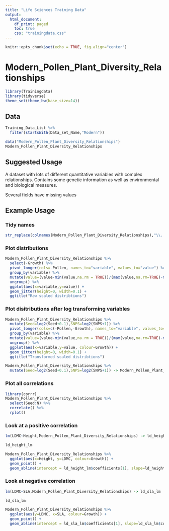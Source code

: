 ```yaml
---
title: "Life Sciences Training Data"
output:
  html_document:
    df_print: paged
    toc: true
    css: "trainingdata.css"
---
```


```r
knitr::opts_chunk$set(echo = TRUE, fig.align="center")
```


Modern_Pollen_Plant_Diversity_Relationships
===========================================

```r
library(Trainingdata)
library(tidyverse)
theme_set(theme_bw(base_size=14))
```

Data
----
```r
Training_Data_List %>%
  filter(startsWith(Data_set_Name,"Modern"))
```


```r
data("Modern_Pollen_Plant_Diversity_Relationships")
Modern_Pollen_Plant_Diversity_Relationships
```

Suggested Usage
---------------
A dataset with lots of different quantitative variables with complex relationships.  Contains some genetic information as well as environmental and biological measures.

Several fields have missing values


Example Usage
-------------

### Tidy names
```r
str_replace(colnames(Modern_Pollen_Plant_Diversity_Relationships),"\\..*","") -> colnames(Modern_Pollen_Plant_Diversity_Relationships)
```

### Plot distributions
```r
Modern_Pollen_Plant_Diversity_Relationships %>%
  select(-Growth) %>%
  pivot_longer(cols=-Pollen, names_to="variable", values_to="value") %>%
  group_by(variable) %>%
  mutate(value=(value-min(value,na.rm = TRUE))/(max(value,na.rm=TRUE)-min(value,na.rm=TRUE))) %>%
  ungroup() %>%
  ggplot(aes(x=variable,y=value)) +
  geom_jitter(height=0, width=0.1) +
  ggtitle("Raw scaled distribtions")
```

### Plot disitributions after log transforming variables

```r
Modern_Pollen_Plant_Diversity_Relationships %>%
  mutate(Seed=log2(Seed+0.1),SNPS=log2(SNPS+1)) %>%
  pivot_longer(cols=c(-Pollen,-Growth), names_to="variable", values_to="value") %>%
  group_by(variable) %>%
  mutate(value=(value-min(value,na.rm = TRUE))/(max(value,na.rm=TRUE)-min(value,na.rm=TRUE))) %>%
  ungroup() %>%
  ggplot(aes(x=variable,y=value, colour=Growth)) +
  geom_jitter(height=0, width=0.1) +
  ggtitle("Transformed scaled distribtions")
```


```r
Modern_Pollen_Plant_Diversity_Relationships %>%
  mutate(Seed=log2(Seed+0.1),SNPS=log2(SNPS+1)) -> Modern_Pollen_Plant_Diversity_Relationships
```

### Plot all correlations

```r
library(corrr)
Modern_Pollen_Plant_Diversity_Relationships %>%
  select(Seed:N) %>%
  correlate() %>%
  rplot()

```

### Look at a positive correlation

```r
lm(LDMC~Height,Modern_Pollen_Plant_Diversity_Relationships) -> ld_height_lm

ld_height_lm
```


```r
Modern_Pollen_Plant_Diversity_Relationships %>%
  ggplot(aes(x=Height, y=LDMC, colour=Growth)) +
  geom_point() +
  geom_abline(intercept = ld_height_lm$coefficients[1], slope=ld_height_lm$coefficients[2], size=2, colour="red2")
```

### Look at negative correlation

```r
lm(LDMC~SLA,Modern_Pollen_Plant_Diversity_Relationships) -> ld_sla_lm

ld_sla_lm
```


```r
Modern_Pollen_Plant_Diversity_Relationships %>%
  ggplot(aes(y=LDMC, x=SLA, colour=Growth)) +
  geom_point() +
  geom_abline(intercept = ld_sla_lm$coefficients[1], slope=ld_sla_lm$coefficients[2], size=2, colour="red2")
```